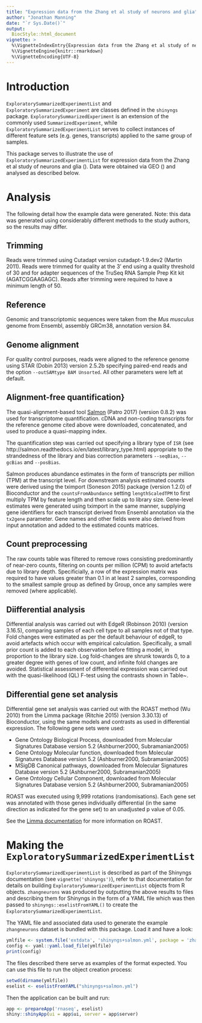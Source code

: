 ```yaml
---
title: "Expression data from the Zhang et al study of neurons and glia"
author: "Jonathan Manning"
date: "`r Sys.Date()`"
output: 
  BiocStyle::html_document
vignette: >
  %\VignetteIndexEntry{Expression data from the Zhang et al study of neurons and glia}
  %\VignetteEngine{knitr::rmarkdown}
  %\VignetteEncoding{UTF-8}
---
```


# Introduction

`ExploratorySummarizedExperimentList` and `ExploratorySummarizedExperiment` are classes defined in the `shinyngs` package. `ExploratorySummarizedExperiment` is an extension of the commonly used `SummarizedExperiment`, while `ExploratorySummarizedExperimentList` serves to collect instances of different feature sets (e.g. genes, transcripts) applied to the same group of samples. 

This package serves to illustrate the use of `ExploratorySummarizedExperimentList` for expression data from the Zhang et al study of neurons and glia (\url{http://www.jneurosci.org/content/34/36/11929.long}). Data were obtained via GEO (\url{https://www.ncbi.nlm.nih.gov/geo/query/acc.cgi?acc=GSE52564}) and analysed as described below.

# Analysis 

The following detail how the example data were generated. Note: this data was generated using considerably different methods to the study authors, so the results may differ.

## Trimming

Reads were trimmed using Cutadapt version cutadapt-1.9.dev2  (Martin 2011). Reads were trimmed for quality at the 3' end using a quality threshold of 30 and for adapter sequences of the TruSeq RNA Sample Prep Kit kit (AGATCGGAAGAGC). Reads after trimming were required to have a minimum length of 50.  

## Reference 

Genomic and transcriptomic sequences were taken from the _Mus musculus_ genome from Ensembl, assembly GRCm38, annotation version 84.

## Genome alignment

For quality control purposes, reads were aligned to the reference genome using STAR (Dobin 2013) version 2.5.2b specifying paired-end reads and the option `--outSAMtype BAM Unsorted`. All other parameters were left at default.

## Alignment-free quantification}

The quasi-alignment-based tool [Salmon](https://combine-lab.github.io/salmon/) (Patro 2017) (version 0.8.2) was used for transcriptome quantification. cDNA and non-coding transcripts for the reference genome cited above were downloaded, concatenated, and used to produce a quasi-mapping index.

The quantification step was carried out specifying a library type of `ISR` (see http://salmon.readthedocs.io/en/latest/library_type.html) appropriate to the strandedness of the library and bias correction parameters `--seqBias`, `--gcBias` and `--posBias`.

Salmon produces abundance estimates in the form of transcripts per million (TPM) at the transcript level. For downstream analysis estimated counts were derived using the tximport (Soneson 2015) package (version 1.2.0) of Bioconductor and the `countsFromAbundance` setting `lengthScaledTPM` to first multiply TPM by feature length and then scale up to library size. Gene-level estimates were generated using tximport in the same manner, supplying gene identifiers for each transcript derived from Ensembl annotation via the `tx2gene` parameter. Gene names and other fields were also derived from input annotation and added to the estimated counts matrices.

## Count preprocessing

The raw counts table was filtered to remove rows consisting predominantly of near-zero counts, filtering on counts per million (CPM) to avoid artefacts due to library depth. Specificially, a row of the expression matrix was required to have values greater than 0.1 in at least 2 samples, corresponding to the smallest sample group as defined by Group, once any samples were removed (where applicable).  

## Diifferential analysis

Differential analysis was carried out with EdgeR (Robinson 2010) (version 3.16.5), comparing samples of each cell type to all samples not of that type. Fold changes were estimated as per the default behaviour of edgeR, to avoid artefacts which occur with empirical calculation. Specifically, a small prior count is added to each observation before fitting a model, in proportion to the library size. Log fold-changes are shrunk towards 0, to a greater degree with genes of low count, and infinite fold changes are avoided. Statistical assessment of differential expression was carried out with the quasi-likelihood (QL) F-test using the contrasts shown in Table~\ref{table:contrasts}. 

## Differential gene set analysis

Differential gene set analysis was carried out with the ROAST method (Wu 2010) from the Limma package (Ritchie 2015) (version 3.30.13) of Bioconductor, using the same models and contrasts as used in differential expression. The following gene sets were used:

* Gene Ontology Biological Process, downloaded from Molecular Signatures Database version 5.2 (Ashburner2000, Subramanian2005)
* Gene Ontology Molecular function, downloaded from Molecular Signatures Database version 5.2 (Ashburner2000, Subramanian2005)
* MSigDB Canonical pathways, downloaded from Molecular Signatures Database version 5.2 (Ashburner2000, Subramanian2005)
* Gene Ontology Cellular Component, downloaded from Molecular Signatures Database version 5.2 (Ashburner2000, Subramanian2005)

ROAST was executed using 9,999 rotations (randomisations). Each gene set was annotated with those genes individually differential (in the same direction as indicated for the gene set) to an unadjusted p value of 0.05.  

See the [Limma documentation](http://bioconductor.org/packages/release/bioc/vignettes/limma/inst/doc/usersguide.pdf) for more information on ROAST.

# Making the `ExploratorySummarizedExperimentList`

`ExploratorySummarizedExperimentList` is described as part of the Shinyngs documentation (see `vignette('shinyngs')`), refer to that documentation for details on building `ExploratorySummarizedExperimentList` objects from R objects. `zhangneurons` was produced by outputting the above results to files and describing them for Shinyngs in the form of a YAML file which was then passed to `shinyngs::eselistFromYAML()` to create the `ExploratorySummarizedExperimentList`.

The YAML file and associated data used to generate the example `zhangneurons` dataset is bundled with this package. Load it and have a look:

```r
ymlfile <- system.file('extdata', 'shinyngs+salmon.yml', package = 'zhangneurons')
config <- yaml::yaml.load_file(ymlfile)
print(config)
```

The files described there serve as examples of the format expected. You can use this file to run the object creation process:

```r
setwd(dirname(ymlfile))
eselist <- eselistFromYAML("shinyngs+salmon.yml")
```

Then the application can be built and run:

```r
app <- prepareApp('rnaseq', eselist)
shiny::shinyApp(ui = app$ui, server = app$server)
```
